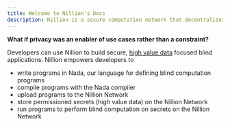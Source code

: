 ```yaml
---
title: Welcome to Nillion's Docs
description: Nillion is a secure computation network that decentralizes trust for high value data in the same way that blockchains decentralized transactions.
---
```


**What if privacy was an enabler of use cases rather than a constraint?**

Developers can use Nillion to build secure, [high value data](high-value-data.md) focused blind applications. Nillion empowers developers to

- write programs in Nada, our language for defining blind computation programs
- compile programs with the Nada compiler
- upload programs to the Nillion Network
- store permissioned secrets (high value data) on the Nillion Network
- run programs to perform blind computation on secrets on the Nillion Network

